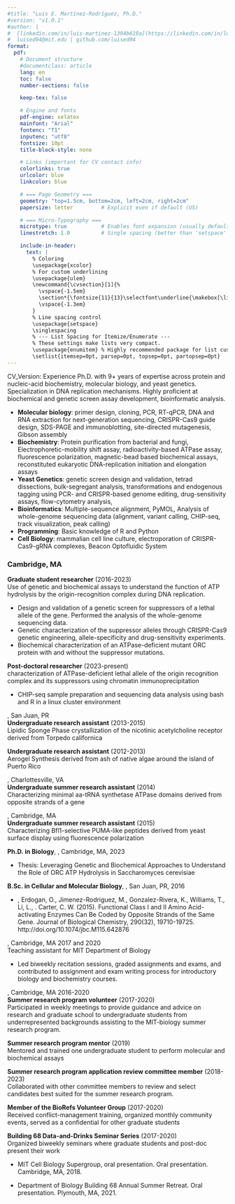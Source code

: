 ```yaml
---
#title: "Luis E. Martínez-Rodríguez, Ph.D."
#version: "v1.0.1"
#author: |
#  [linkedin.com/in/luis-martinez-1394b619a](https://linkedin.com/in/luis-martinez-1394b619a)
#  luised94@mit.edu | github.com/luised94
format:
  pdf:
    # Document structure
    #documentclass: article
    lang: en
    toc: false
    number-sections: false

    keep-tex: false

    # Engine and fonts
    pdf-engine: xelatex
    mainfont: "Arial"
    fontenc: "T1"
    inputenc: "utf8"
    fontsize: 10pt
    title-block-style: none

    # Links (important for CV contact info)
    colorlinks: true
    urlcolor: blue
    linkcolor: blue

    # === Page Geometry ===
    geometry: "top=1.5cm, bottom=2cm, left=2cm, right=2cm"
    papersize: letter         # Explicit even if default (US)

    # === Micro-Typography ===
    microtype: true           # Enables font expansion (usually default)
    linestretch: 1.0          # Single spacing (better than 'setspace' for CVs)

    include-in-header:
      text: |
        % Coloring
        \usepackage{xcolor}
        % For custom underlining
        \usepackage{ulem}
        \newcommand{\cvsection}[1]{%
          \vspace{-1.5em}
          \section*{\fontsize{11}{13}\selectfont\underline{\makebox[\linewidth][l]{#1}}}%
          \vspace{-1.3em}
        }
        % Line spacing control
        \usepackage{setspace}
        \singlespacing
        % --- List Spacing for Itemize/Enumerate ---
        % These settings make lists very compact.
        \usepackage{enumitem} % Highly recommended package for list customization
        \setlist{itemsep=0pt, parsep=0pt, topsep=0pt, partopsep=0pt}
---
```

```{=latex}
\begin{center}
  {\large \textbf{Luis E. Martínez-Rodríguez, Ph.D.  }}\\[0.5ex]
  \normalsize
  Curriculum Vitae \\[0.5ex]
  \href{https://linkedin.com/in/luis-martinez-1394b619a}{linkedin.com/in/luis-martinez-1394b619a} \\
  luised94@mit.edu \,\textbar\, \href{https://github.com/luised94}{github.com/luised94}
\end{center}
```
CV_Version: Experience
\vspace{-1.2em}
\cvsection{Researcher Profile}
Ph.D. with 9+ years of expertise across protein and nucleic-acid biochemistry, molecular biology, and yeast genetics. Specialization in DNA replication mechanisms. Highly proficient at biochemical and genetic screen assay development, bioinformatic analysis.

\cvsection{Core Skills/Competencies}
- **Molecular biology**: primer design, cloning, PCR, RT-qPCR, DNA and RNA extraction for next-generation sequencing, CRISPR-Cas9 guide design, SDS-PAGE and immunoblotting, site-directed mutagenesis, Gibson assembly
- **Biochemistry**: Protein purification from bacterial and fungi, Electrophoretic-mobility shift assay, radioactivity-based ATPase assay, fluorescence polarization, magnetic-bead based biochemical assays, reconstituted eukaryotic DNA-replication initiation and elongation assays
- **Yeast Genetics**: genetic screen design and validation, tetrad dissections, bulk-segregant analysis, transformations and endogenous tagging using PCR- and CRISPR-based genome editing, drug-sensitivity assays, flow-cytometry analysis,
- **Bioinformatics**: Multiple-sequence alignment, PyMOL, Analysis of whole-genome sequencing data (alignment, variant calling, CHIP-seq, track visualization, peak calling)
- **Programming**: Basic knowledge of R and Python
- **Cell Biology**: mammalian cell line culture, electroporation of CRISPR-Cas9-gRNA complexes, Beacon Optofluidic System

\cvsection{Experience}

### \uline{MASSACHUSETTS INSTITUTE OF TECHNOLOGY (MIT)}  Cambridge, MA
\vspace{-1.3em}
**Graduate student researcher** (2016-2023)  
Use of genetic and biochemical assays to understand the function of ATP hydrolysis by the origin-recognition complex during \textit{Saccharomyces cerevisiae} DNA replication.

- Design and validation of a genetic screen for suppressors of a lethal allele of the \textit{ORC4} gene. Performed the analysis of the whole-genome sequencing data.
- Genetic characterization of the suppressor alleles through CRISPR-Cas9 genetic engineering, allele-specificity and drug-sensitivity experiments.
- Biochemical characterization of an ATPase-deficient mutant ORC protein with and without the suppressor mutations.

**Post-doctoral researcher** (2023-present)  
\textit{In vivo} characterization of ATPase-deficient lethal allele of the origin recognition complex and its suppressors using chromatin immunoprecipitation

- CHIP-seq sample preparation and sequencing data analysis using bash and R in a linux cluster environment

\cvsection{Additional research experience}

\uline{UNIVERSITY OF PUERTO RICO-RIO PIEDRAS (UPR-RP)}, San Juan, PR  
**Undergraduate research assistant** (2013-2015)  
Lipidic Sponge Phase crystallization of the nicotinic acetylcholine receptor derived from Torpedo californica

**Undergraduate research assistant** (2012-2013)  
Aerogel Synthesis derived from ash of native algae around the island of Puerto Rico

\uline{UNIVERSITY OF NORTH CAROLINA - CHAPEL HILL (UVA)}, Charlottesville, VA  
**Undergraduate summer research assistant** (2014)  
Characterizing minimal aa-tRNA synthetase ATPase domains derived from opposite strands of a gene

\uline{MASSACHUSETTS INSTITUTE OF TECHNOLOGY (MIT)}, Cambridge, MA  
**Undergraduate summer research assistant** (2015)  
Characterizing Bfl1-selective PUMA-like peptides derived from yeast surface display using fluorescence polarization

\cvsection{Education}

**Ph.D. in Biology**, \uline{MASSACHUSETTS INSTITUTE OF TECHNOLOGY (MIT)}, Cambridge, MA, 2023
\vspace{-0.5em}

- Thesis: Leveraging Genetic and Biochemical Approaches to Understand the Role of ORC ATP Hydrolysis in Saccharomyces cerevisiae

**B.Sc. in Cellular and Molecular Biology**, \uline{UNIVERSITY OF PUERTO RICO-RIO PIEDRAS (UPR-RP)}, San Juan, PR, 2016

\cvsection{Publications}
  - \textbf{Martinez-Rodriguez, L.}, Erdogan, O., Jimenez-Rodriguez, M., Gonzalez-Rivera, K., Williams, T., Li, L., . Carter, C. W. (2015). Functional Class I and II Amino Acid-activating Enzymes Can Be Coded by Opposite Strands of the Same Gene. Journal of Biological Chemistry, 290(32), 19710-19725. http://doi.org/10.1074/jbc.M115.642876

\cvsection{Teaching Experience}
\uline{MASSACHUSETTS INSTITUTE OF TECHNOLOGY (MIT)}, Cambridge, MA                              2017 and 2020  
Teaching assistant for MIT Department of Biology

  - Led biweekly recitation sessions, graded assignments and exams, and contributed to assignment and exam writing process for introductory biology and biochemistry courses.

\cvsection{Volunteer Work}
\uline{MASSACHUSETTS INSTITUTE OF TECHNOLOGY (MIT)}, Cambridge, MA                                     2016-2020  
**Summer research program volunteer** (2017-2020)  
Participated in weekly meetings to provide guidance and advice on research and graduate school to undergraduate students from underrepresented backgrounds assisting to the MIT-biology summer research program.

**Summer research program mentor** (2019)  
Mentored and trained one undergraduate student to perform molecular and biochemical assays

**Summer research program application review committee member** (2018-2023)  
Collaborated with other committee members to review and select candidates best suited for the summer research program.

**Member of the BioRefs Volunteer Group** (2017-2020)  
Received conflict-management training, organized monthly community events, served as a confidential for other graduate students

**Building 68 Data-and-Drinks Seminar Series** (2017-2020)  
Organized biweekly seminars where graduate students and post-doc present their work

\cvsection{Selected presentations}

  - MIT Cell Biology Supergroup, oral presentation. Oral presentation. Cambridge, MA, 2018.

  - Department of Biology Building 68 Annual Summer Retreat. Oral presentation. Plymouth, MA, 2021.
